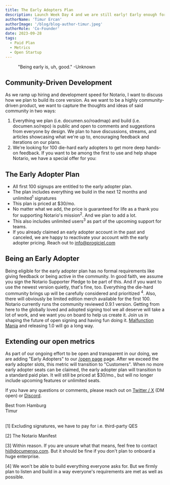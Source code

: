 ```yaml
---
title: The Early Adopters Plan
description: Launch Week Day 4 and we are still early! Early enough for you to get a sweet deal for supporting Notario's Mission. Join the movement and get a shiny early adopter account in the process.
authorName: 'Timur Ercan'
authorImage: '/blog/blog-author-timur.jpeg'
authorRole: 'Co-Founder'
date: 2023-09-28
tags:
  - Paid Plan
  - Metrics
  - Open Startup
---
```


<figure>
  <MdxNextImage
    src="/blog/early.png"
    width="1260"
    height="630"
    alt="XKCD: Bug"
  />

  <figcaption className="text-center">
    "Being early is, uh, good." -Unknown
  </figcaption>
</figure>

## Community-Driven Development

As we ramp up hiring and development speed for Notario, I want to discuss how we plan to build its core version.
As we want to be a highly community-driven product, we want to capture the thoughts and ideas of said community in two ways:

1. Everything we plan (i.e. documen.so/roadmap) and build (i.e. documen.so/repo) is public and open to comments and suggestions from everyone by design. We plan to have discussions, streams, and articles showcasing what we're up to, encouraging feedback and iterations on our plans.
2. We're looking for 100 die-hard early adopters to get more deep hands-on feedback. If you want to be among the first to use and help shape Notario, we have a special offer for you:

## The Early Adopter Plan

- All first 100 signups are entitled to the early adopter plan.
- The plan includes everything we build in the next 12 months and unlimited<sup>1</sup> signatures
- This plan is priced at $30/mo.
- No matter what we add, the price is guaranteed for life as a thank you for supporting Notario's mission<sup>2</sup>. And we plan to add a lot.
- This also includes unlimited users<sup>3</sup> as part of the upcoming support for teams.
- If you already claimed an early adopter account in the past and canceled, we are happy to reactivate your account with the early adopter pricing. Reach out to info@progiciel.com

## Being an Early Adopter

Being eligible for the early adopter plan has no formal requirements like giving feedback or being active in the community. In good faith, we assume you sign the Notario Supporter Pledge to be part of this. And if you want to use the newest version quietly, that's fine, too. Everything the die-hard community brings up will be carefully considered and prioritized <sup>4</sup>. Also, there will obviously be limited edition merch available for the first 100.
Notario currently runs the community reviewed 0.9.1 version. Getting from here to the globally loved and adopted signing tool we all deserve will take a lot of work, and we want you on board to help us create it. Join us in shaping the future of open signing and having fun doing it. [Malfunction Mania](https://documenso.com/blog/malfunction-mania) and releasing 1.0 will go a long way.

## Extending our open metrics

As part of our ongoing effort to be open and transparent in our doing, we are adding "Early Adopters" to our [/open page](https://documenso.com/open) page. After we exceed the early adopter slots, this metric will transition to "Customers". When no more early adopter seats can be claimed, the early adopter plan will transition to a standard paid plan. It will still be priced at $30/mo., but will no longer include upcoming features or unlimited seats.

If you have any questions or comments, please reach out on [Twitter / X](https://twitter.com/eltimuro) (DM open) or [Discord](https://documen.so/discord).

Best from Hamburg\
Timur

\
[1] Excluding signatures, we have to pay for i.e. third-party QES

[2] The Notario Manifest

[3] Within reason. If you are unsure what that means, feel free to contact hi@documenso.com. But it should be fine if you don't plan to onboard a huge enterprise.

[4] We won't be able to build everything everyone asks for. But we firmly plan to listen and build in a way everyone's requirements are met as well as possible.
